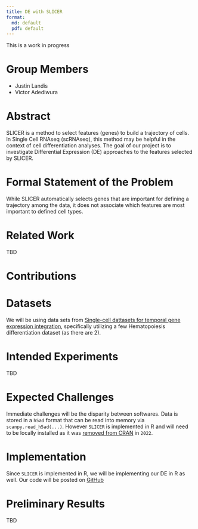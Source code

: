 ```yaml
---
title: DE with SLICER
format: 
  md: default
  pdf: default
---
```


::: callout-note
This is a work in progress
:::

# Group Members

-   Justin Landis
-   Victor Adediwura

# Abstract

SLICER is a method to select features (genes) to build a trajectory of cells.
In Single Cell RNAseq (scRNAseq), this method may be helpful in the context of cell differentiation analyses.
The goal of our project is to investigate Differential Expression (DE) approaches to the features selected by SLICER.

# Formal Statement of the Problem

While SLICER automatically selects genes that are important for defining a trajectory among the data, it does not associate which features are most important to defined cell types.
<!-- Not sure if this is true -->

# Related Work

TBD

# Contributions

# Datasets

We will be using data sets from [Single-cell dattasets for temporal gene expression integration](https://zenodo.org/records/6587903), specifically utilizing a few Hematopoiesis differentiation dataset (as there are 2).

# Intended Experiments

TBD

# Expected Challenges

Immediate challenges will be the disparity between softwares.
Data is stored in a `h5ad` format that can be read into memory via `scanpy.read_h5ad(...)`.
However `SLICER` is implemented in R and will need to be locally installed as it was [removed from CRAN](https://cran.r-project.org/web/packages/SLICER/index.html) in `2022`.

# Implementation

Since `SLICER` is implemented in R, we will be implementing our DE in R as well.
Our code will be posted on [GitHub](https://github.com/jtlandis/Comp683-Proj)

# Preliminary Results

TBD
